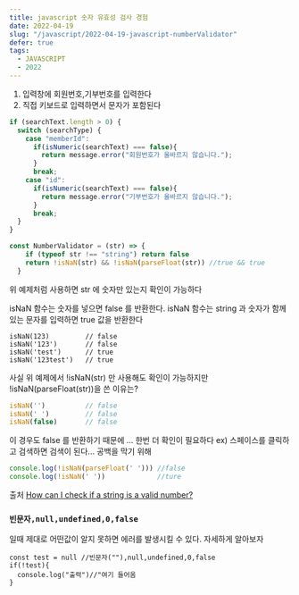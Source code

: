 ```yaml
---
title: javascript 숫자 유효성 검사 경험
date: 2022-04-19
slug: "/javascript/2022-04-19-javascript-numberValidator"
defer: true
tags:
  - JAVASCRIPT
  - 2022
--- 
```



1. 입력창에 회원번호,기부번호를 입력한다
2. 직접 키보드로 입력하면서 문자가 포함된다

```javascript
if (searchText.length > 0) {
  switch (searchType) {
    case "memberId":
      if(isNumeric(searchText) === false){
        return message.error("회원번호가 올바르지 않습니다.");
      }
      break;
    case "id":
      if(isNumeric(searchText) === false){
        return message.error("기부번호가 올바르지 않습니다.");
      }
      break;
  }
}
```

```javascript
const NumberValidator = (str) => {
    if (typeof str !== "string") return false
    return !isNaN(str) && !isNaN(parseFloat(str)) //true && true
  }
```
위 예제처럼 사용하면 str 에 숫자만 있는지 확인이 가능하다

isNaN 함수는 숫자를 넣으면 false 를 반환한다. 
isNaN 함수는 string 과 숫자가 함께있는 문자를 입력하면 true 값을 반환한다

```
isNaN(123)         // false
isNaN('123')       // false
isNaN('test')      // true
isNaN('123test')   // true

```

사실 위 예제에서 !isNaN(str) 만 사용해도 확인이 가능하지만
!isNaN(parseFloat(str))을 쓴 이유는?

```javascript
isNaN('')          // false
isNaN(' ')         // false
isNaN(false)       // false
```
이 경우도 false 를 반환하기 때문에 ...
한번 더 확인이 필요하다
ex) 스페이스를 클릭하고 검색하면 검색이 된다... 공백을 막기 위해

```javascript
console.log(!isNaN(parseFloat(' '))) //false
console.log(!isNaN(' '))             //ture
```

출처
[How can I check if a string is a valid number?](https://stackoverflow.com/questions/175739/how-can-i-check-if-a-string-is-a-valid-number)


###  `빈문자,null,undefined,0,false`

일때 제대로 어떤값이 알지 못하면 에러를 발생시킬 수 있다.
자세하게 알아보자

```
const test = null //빈문자(""),null,undefined,0,false
if(!test){
  console.log("출력")//"여기 들어옴
}
```